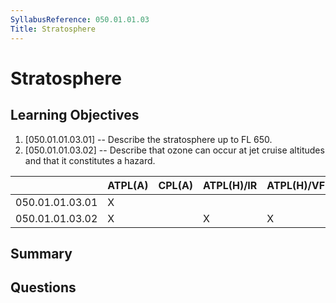 ```yaml
---
SyllabusReference: 050.01.01.03
Title: Stratosphere
---
```


# Stratosphere

## Learning Objectives

1. [050.01.01.03.01] -- Describe the stratosphere up to FL 650.
2. [050.01.01.03.02] -- Describe that ozone can occur at jet cruise altitudes
   and that it constitutes a hazard.

|                 | ATPL(A) | CPL(A) | ATPL(H)/IR | ATPL(H)/VFR | CPL(H) | IR  | CBIR(A) |
| --------------- | ------- | ------ | ---------- | ----------- | ------ | --- | ------- |
| 050.01.01.03.01 | X       |        |            |             |        |     |         |
| 050.01.01.03.02 | X       |        | X          | X           |        |     |         |

## Summary

## Questions
